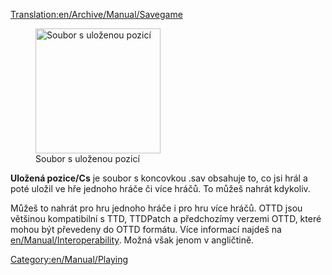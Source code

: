 [[Translation:en/Archive/Manual/Savegame]]

[[File:en/Archive/Manual/Savecode.png|200px|thumb|right|Soubor s uloženou pozicí]]

'''Uložená pozice/Cs''' je soubor s koncovkou .sav obsahuje to, co jsi hrál a poté uložil ve hře jednoho hráče či více hráčů.
To můžeš nahrát kdykoliv. 

Můžeš to nahrát pro hru jednoho hráče i pro hru více hráčů.
OTTD jsou většinou kompatibilní s TTD, TTDPatch a předchozímy verzemi OTTD, které mohou být převedeny do OTTD formátu. Více informací najdeš na [[en/Manual/Interoperability]]. Možná však jenom v angličtině.

[[Category:en/Manual/Playing]]